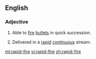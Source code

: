 ==English==

===Adjective===
{{en-adj}}
# {{lb|en|of a gun}} Able to [[fire]] [[bullet]]s in quick succession.
# {{lb|en|of a series of questions}} Delivered in a [[rapid]] [[continuous]] stream.

[[ml:rapid-fire]]
[[vi:rapid-fire]]
[[zh:rapid-fire]]